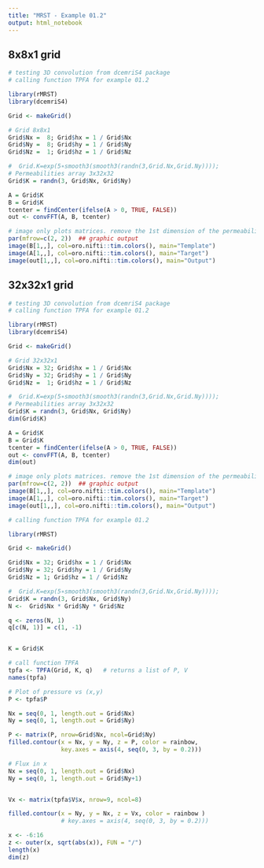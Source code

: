 ```yaml
---
title: "MRST - Example 01.2"
output: html_notebook
---
```


## 8x8x1 grid

```r
# testing 3D convolution from dcemriS4 package
# calling function TPFA for example 01.2

library(rMRST)
library(dcemriS4)

Grid <- makeGrid()

# Grid 8x8x1
Grid$Nx =  8; Grid$hx = 1 / Grid$Nx
Grid$Ny =  8; Grid$hy = 1 / Grid$Ny
Grid$Nz =  1; Grid$hz = 1 / Grid$Nz

#  Grid.K=exp(5∗smooth3(smooth3(randn(3,Grid.Nx,Grid.Ny))));
# Permeabilities array 3x32x32
Grid$K = randn(3, Grid$Nx, Grid$Ny)

A = Grid$K
B = Grid$K
tcenter = findCenter(ifelse(A > 0, TRUE, FALSE))
out <- convFFT(A, B, tcenter)

# image only plots matrices. remove the 1st dimension of the permeabilities
par(mfrow=c(2, 2))  ## graphic output
image(B[1,,], col=oro.nifti::tim.colors(), main="Template")
image(A[1,,], col=oro.nifti::tim.colors(), main="Target")
image(out[1,,], col=oro.nifti::tim.colors(), main="Output")
```

## 32x32x1 grid

```r
# testing 3D convolution from dcemriS4 package
# calling function TPFA for example 01.2

library(rMRST)
library(dcemriS4)

Grid <- makeGrid()

# Grid 32x32x1
Grid$Nx = 32; Grid$hx = 1 / Grid$Nx
Grid$Ny = 32; Grid$hy = 1 / Grid$Ny
Grid$Nz =  1; Grid$hz = 1 / Grid$Nz

#  Grid.K=exp(5∗smooth3(smooth3(randn(3,Grid.Nx,Grid.Ny))));
# Permeabilities array 3x32x32
Grid$K = randn(3, Grid$Nx, Grid$Ny)
dim(Grid$K)

A = Grid$K
B = Grid$K
tcenter = findCenter(ifelse(A > 0, TRUE, FALSE))
out <- convFFT(A, B, tcenter)
dim(out)

# image only plots matrices. remove the 1st dimension of the permeabilities
par(mfrow=c(2, 2))  ## graphic output
image(B[1,,], col=oro.nifti::tim.colors(), main="Template")
image(A[1,,], col=oro.nifti::tim.colors(), main="Target")
image(out[1,,], col=oro.nifti::tim.colors(), main="Output")
```




```r
# calling function TPFA for example 01.2

library(rMRST)

Grid <- makeGrid()

Grid$Nx = 32; Grid$hx = 1 / Grid$Nx
Grid$Ny = 32; Grid$hy = 1 / Grid$Ny
Grid$Nz = 1; Grid$hz = 1 / Grid$Nz

#  Grid.K=exp(5∗smooth3(smooth3(randn(3,Grid.Nx,Grid.Ny))));
Grid$K = randn(3, Grid$Nx, Grid$Ny)
N <-  Grid$Nx * Grid$Ny * Grid$Nz

q <- zeros(N, 1)
q[c(N, 1)] = c(1, -1)


K = Grid$K

# call function TPFA
tpfa <- TPFA(Grid, K, q)   # returns a list of P, V
names(tpfa)

```


```r
# Plot of pressure vs (x,y)
P <- tpfa$P

Nx = seq(0, 1, length.out = Grid$Nx)
Ny = seq(0, 1, length.out = Grid$Ny)

P <- matrix(P, nrow=Grid$Nx, ncol=Grid$Ny)
filled.contour(x = Nx, y = Ny, z = P, color = rainbow, 
               key.axes = axis(4, seq(0, 3, by = 0.2)))
```

```r
# Flux in x
Nx = seq(0, 1, length.out = Grid$Nx)
Ny = seq(0, 1, length.out = Grid$Ny+1)


Vx <- matrix(tpfa$V$x, nrow=9, ncol=8)

filled.contour(x = Ny, y = Nx, z = Vx, color = rainbow )
               # key.axes = axis(4, seq(0, 3, by = 0.2)))

```


```r
x <- -6:16
z <- outer(x, sqrt(abs(x)), FUN = "/")
length(x)
dim(z)
```




